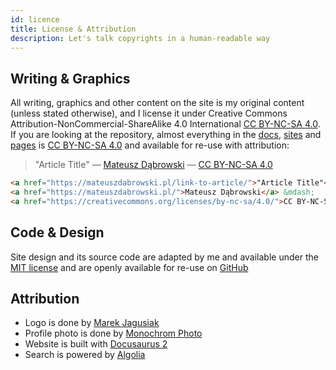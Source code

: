 ```yaml
---
id: licence
title: License & Attribution
description: Let's talk copyrights in a human-readable way
---
```



<LeadText content="Let's talk copyrights in a human-readable way." />

## Writing & Graphics

All writing, graphics and other content on the site is my original content (unless stated otherwise), and I license it under Creative Commons Attribution-NonCommercial-ShareAlike 4.0 International [CC BY-NC-SA 4.0](http://creativecommons.org/licenses/by-nc/4.0/). If you are looking at the repository, almost everything in the [docs](https://github.com/MateuszDabrowski/mateuszdabrowski.pl/tree/master/docs), [sites](https://github.com/MateuszDabrowski/mateuszdabrowski.pl/tree/master/sites) and [pages](https://github.com/MateuszDabrowski/mateuszdabrowski.pl/tree/master/src/pages) is [CC BY-NC-SA 4.0](https://creativecommons.org/licenses/by-nc-sa/4.0/) and available for re-use with attribution:

> "Article Title" ― [Mateusz Dąbrowski](https://mateuszdabrowski.pl/) ― [CC BY-NC-SA 4.0](https://creativecommons.org/licenses/by-nc-sa/4.0/)

```html title="Attribution Snippet"
<a href="https://mateuszdabrowski.pl/link-to-article/">"Article Title"</a> &mdash;
<a href="https://mateuszdabrowski.pl/">Mateusz Dąbrowski</a> &mdash;
<a href="https://creativecommons.org/licenses/by-nc-sa/4.0/">CC BY-NC-SA 4.0</a>
```

## Code & Design

Site design and its source code are adapted by me and available under the [MIT license](https://github.com/MateuszDabrowski/mateuszdabrowski.pl/tree/master/docs/LICENSE) and are openly available for re-use on [GitHub](https://github.com/MateuszDabrowski/mateuszdabrowski.pl)

## Attribution

- Logo is done by [Marek Jagusiak](https://jagusiak.eu)
- Profile photo is done by [Monochrom Photo](https://monochromphoto.pl)
- Website is built with [Docusaurus 2](https://v2.docusaurus.io)
- Search is powered by [Algolia](https://www.algolia.com)